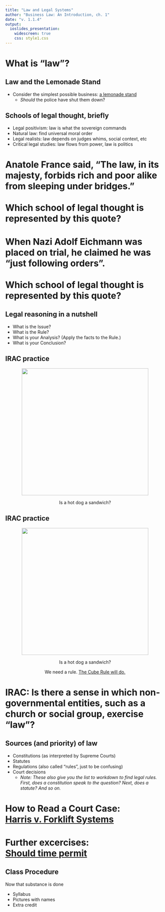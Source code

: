 ```yaml
---
title: "Law and Legal Systems"
author: "Business Law: An Introduction, ch. 1"
date: "v. 1.1.4"
output: 
  ioslides_presentation:
    widescreen: true
    css: style1.css
---
```


# What is "law"? 

## Law and the Lemonade Stand {data-background=markus-spiske-s05XKB6jK2c-unsplash.jpg data-background-size=cover}

- Consider the simplest possible business: [a lemonade stand](https://www.economist.com/united-states/2015/07/09/is-lemonade-legal)
  - _Should_ the police have shut them down?

## Schools of legal thought, briefly

- Legal positivism: law is what the sovereign commands
- Natural law: find universal moral order
- Legal realists: law depends on judges whims, social context, etc
- Critical legal studies: law flows from power, law is politics

# Anatole France said, "The law, in its majesty, forbids rich and poor alike from sleeping under bridges." <br /> <br /> Which school of legal thought is represented by this quote?

# When Nazi Adolf Eichmann was placed on trial, he claimed he was "just following orders". <br /> <br /> Which school of legal thought is represented by this quote?

## Legal reasoning in a nutshell 
- What is the Issue?
- What is the Rule?
- What is your Analysis? (Apply the facts to the Rule.)
- What is your Conclusion?

## IRAC practice 

<center><img src="peter-secan-kKXBw9Exn30-unsplash.jpg" height="400px" />

Is a hot dog a sandwich?

</center>



## IRAC practice 

<center><img src="peter-secan-kKXBw9Exn30-unsplash.jpg" height="400px" />

Is a hot dog a sandwich?

We need a rule. [The Cube Rule will do.](https://cuberule.com/)


</center>





# IRAC: Is there a sense in which non-governmental entities, such as a church or social group, exercise "law"?

## Sources (and priority) of law {data-background=mark-rabe-zCJrolkwRyE-unsplash.jpg data-background-size=cover}

<div class="notes">
- Constitutions (as interpreted by Supreme Courts)
- Statutes
- Regulations (also called "rules", just to be confusing)
- Court decisions
  - _Note: These also give you the list to workdown to find legal rules. First, does a constitution speak to the question? Next, does a statute? And so on._
</div>

# How to Read a Court Case: <br /> <a href="https://jlingwall.github.io/LegalEnvironment/s04-06-a-sample-case.html">Harris v. Forklift Systems</a>

# Further excercises: <br /> <a href="https://jlingwall.github.io/LegalEnvironment/s04-07-summary-and-exercises.html">Should time permit </a>

## Class Procedure

Now that substance is done

- Syllabus
- Pictures with names
- Extra credit


<!-- 'f' enable fullscreen mode -->

<!-- 'w' toggle widescreen mode -->

<!-- 'o' enable overview mode -->

<!-- 'h' enable code highlight mode -->

<!-- 'p' show presenter notes -->
